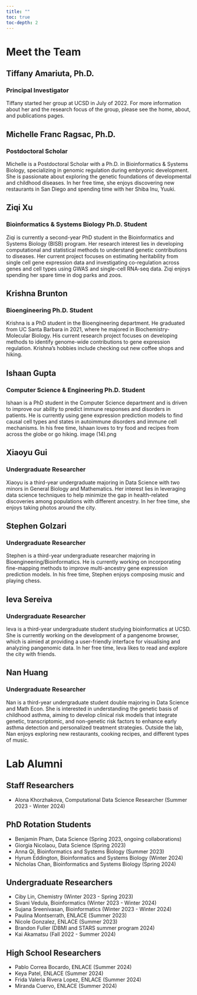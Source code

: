 ```yaml
---
title: ""
toc: true
toc-depth: 2
---
```


# Meet the Team

## Tiffany Amariuta, Ph.D.
### Principal Investigator

Tiffany started her group at UCSD in July of 2022. For more information about her and the research focus of the group, please see the home, about, and publications pages.

## Michelle Franc Ragsac, Ph.D.
### Postdoctoral Scholar

Michelle is a Postdoctoral Scholar with a Ph.D. in Bioinformatics & Systems Biology, specializing in genomic regulation during embryonic development. She is passionate about exploring the genetic foundations of developmental and childhood diseases. In her free time, she enjoys discovering new restaurants in San Diego and spending time with her Shiba Inu, Yuuki.

## Ziqi Xu
### Bioinformatics & Systems Biology Ph.D. Student

Ziqi is currently a second-year PhD student in the Bioinformatics and Systems Biology (BISB) program. Her research interest lies in developing computational and statistical methods to understand genetic contributions to diseases. Her current project focuses on estimating heritability from single cell gene expression data and investigating co-regulation across genes and cell types using GWAS and single-cell RNA-seq data. Ziqi enjoys spending her spare time in dog parks and zoos.

## Krishna Brunton
### Bioengineering Ph.D. Student

Krishna is a PhD student in the Bioengineering department. He graduated from UC Santa Barbara in 2021, where he majored in Biochemistry-Molecular Biology. His current research project focuses on developing methods to identify genome-wide contributions to gene expression regulation. Krishna's hobbies include checking out new coffee shops and hiking.

## Ishaan Gupta
### Computer Science & Engineering Ph.D. Student

Ishaan is a PhD student in the Computer Science department and is driven to improve our ability to predict immune responses and disorders in patients. He is currently using gene expression prediction models to find causal cell types and states in autoimmune disorders and immune cell mechanisms. In his free time, Ishaan loves to try food and recipes from across the globe or go hiking.
image (14).png

## Xiaoyu Gui
### Undergraduate Researcher

Xiaoyu is a third-year undergraduate majoring in Data Science with two minors in General Biology and Mathematics. Her interest lies in leveraging data science techniques to help minimize the gap in health-related discoveries among populations with different ancestry. In her free time, she enjoys taking photos around the city.

## Stephen Golzari
### Undergraduate Researcher

Stephen is a third-year undergraduate researcher majoring in Bioengineering/Bioinformatics. He is currently working on incorporating fine-mapping methods to improve multi-ancestry gene expression prediction models. In his free time, Stephen enjoys composing music and playing chess.

## Ieva Sereiva
### Undergraduate Researcher

Ieva is a third-year undergraduate student studying bioinformatics at UCSD.  She is currently working on the development of a pangenome browser, which is aimied at providing a user-friendly interface for visualising and analyzing pangenomic data. In her free time, Ieva likes to read and explore the city with friends.

## Nan Huang
### Undergraduate Researcher

Nan is a third-year undergraduate student double majoring in Data Science and Math Econ. She is interested in understanding the genetic basis of childhood asthma, aiming to develop clinical risk models that integrate genetic, transcriptomic, and non-genetic risk factors to enhance early asthma detection and personalized treatment strategies. Outside the lab, Nan enjoys exploring new restaurants, cooking recipes, and different types of music.

# Lab Alumni 

## Staff Researchers

* Alona Khorzhakova, Computational Data Science Researcher (Summer 2023 - Winter 2024)

## PhD Rotation Students 

* Benjamin Pham, Data Science (Spring 2023, ongoing collaborations)
* Giorgia Nicolaou, Data Science (Spring 2023) 
* Anna Qi, Bioinformatics and Systems Biology (Summer 2023)
* Hyrum Eddington, Bioinformatics and Systems Biology (Winter 2024)
* Nicholas Chan, Bioinformatics and Systems Biology (Spring 2024)

## Undergraduate Researchers

* Ciby Lin, Chemistry (Winter 2023 - Spring 2023)
* Sivani Vedula, Bioinformatics (Winter 2023 - Winter 2024)
* Sujana Sreenivasan, Bioinformatics (Winter 2023 - Winter 2024) 
* Paulina Montserrath, ENLACE (Summer 2023)
* Nicole Gonzalez, ENLACE (Summer 2023) ​
* Brandon Fuller (DBMI and STARS summer program 2024)
* Kai Akamatsu (Fall 2022 - Summer 2024)

## High School Researchers

* Pablo Correa Bocardo, ENLACE (Summer 2024)
* Keya Patel, ENLACE (Summer 2024) 
* Frida Valeria Rivera Lopez, ENLACE (Summer 2024) 
* Miranda Cuervo, ENLACE (Summer 2024) 